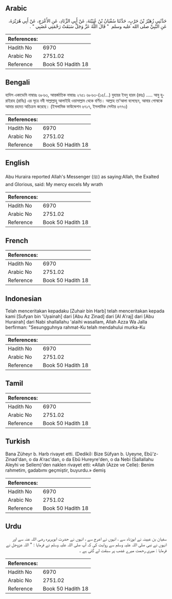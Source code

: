 ## Arabic


<div dir="rtl" lang="ar" style={{fontSize:'larger',backgroundColor:'#f8f9fa',padding:20}}>
حَدَّثَنِي زُهَيْرُ بْنُ حَرْبٍ، حَدَّثَنَا سُفْيَانُ بْنُ عُيَيْنَةَ، عَنْ أَبِي الزِّنَادِ، عَنِ الأَعْرَجِ، عَنْ أَبِي هُرَيْرَةَ، عَنِ النَّبِيِّ صلى الله عليه وسلم ‏ "‏ قَالَ اللَّهُ عَزَّ وَجَلَّ سَبَقَتْ رَحْمَتِي غَضَبِي ‏"‏ ‏.‏
</div>
<div style={{backgroundColor:'#f8f9fa',padding:20, marginBottom: 10}}><table> <thead> <tr> <th>References:</th> <th></th> </tr> </thead> <tbody><tr><td>Hadith No</td><td>6970</td></tr><tr><td>Arabic No</td><td>2751.02</td></tr><tr><td>Reference</td><td>Book 50 Hadith 18</td></tr></tbody></table></div>

## Bengali


<div dir="ltr" lang="bn" style={{fontSize:'larger',backgroundColor:'#f8f9fa',padding:20}}>
হাদিস একাডেমি নাম্বারঃ ৬৮৬৩, আন্তর্জাতিক নাম্বারঃ ২৭৫১ ৬৮৬৩-(১৫/...) যুহায়র ইবনু হারব (রহঃ) ..... আবু হুরাইরাহ (রাযিঃ) এর সূত্রে নবী সাল্লাল্লাহু আলাইহি ওয়াসাল্লাম থেকে বর্ণিত। আল্লাহ তা’আলা বলেছেন, আমার গোস্বাকে আমার রহমত অতিক্রম করেছে। (ইসলামিক ফাউন্ডেশন ৬৭১৭, ইসলামিক সেন্টার ৬৭৭৩)
</div>
<div style={{backgroundColor:'#f8f9fa',padding:20, marginBottom: 10}}><table> <thead> <tr> <th>References:</th> <th></th> </tr> </thead> <tbody><tr><td>Hadith No</td><td>6970</td></tr><tr><td>Arabic No</td><td>2751.02</td></tr><tr><td>Reference</td><td>Book 50 Hadith 18</td></tr></tbody></table></div>

## English


<div dir="ltr" lang="en" style={{fontSize:'larger',backgroundColor:'#f8f9fa',padding:20}}>
Abu Huraira reported Allah's Messenger (ﷺ) as saying:Allah, the Exalted and Glorious, said: My mercy excels My wrath
</div>
<div style={{backgroundColor:'#f8f9fa',padding:20, marginBottom: 10}}><table> <thead> <tr> <th>References:</th> <th></th> </tr> </thead> <tbody><tr><td>Hadith No</td><td>6970</td></tr><tr><td>Arabic No</td><td>2751.02</td></tr><tr><td>Reference</td><td>Book 50 Hadith 18</td></tr></tbody></table></div>

## French


<div dir="ltr" lang="fr" style={{fontSize:'larger',backgroundColor:'#f8f9fa',padding:20}}>

</div>
<div style={{backgroundColor:'#f8f9fa',padding:20, marginBottom: 10}}><table> <thead> <tr> <th>References:</th> <th></th> </tr> </thead> <tbody><tr><td>Hadith No</td><td>6970</td></tr><tr><td>Arabic No</td><td>2751.02</td></tr><tr><td>Reference</td><td>Book 50 Hadith 18</td></tr></tbody></table></div>

## Indonesian


<div dir="ltr" lang="id" style={{fontSize:'larger',backgroundColor:'#f8f9fa',padding:20}}>
Telah menceritakan kepadaku [Zuhair bin Harb] telah menceritakan kepada kami [Sufyan bin 'Uyainah] dari [Abu Az Zinad] dari [Al A'raj] dari [Abu Hurairah] dari Nabi shallallahu 'alaihi wasallam, Allah Azza Wa Jalla berfirman: "Sesungguhnya rahmat-Ku telah mendahului murka-Ku
</div>
<div style={{backgroundColor:'#f8f9fa',padding:20, marginBottom: 10}}><table> <thead> <tr> <th>References:</th> <th></th> </tr> </thead> <tbody><tr><td>Hadith No</td><td>6970</td></tr><tr><td>Arabic No</td><td>2751.02</td></tr><tr><td>Reference</td><td>Book 50 Hadith 18</td></tr></tbody></table></div>

## Tamil


<div dir="ltr" lang="ta" style={{fontSize:'larger',backgroundColor:'#f8f9fa',padding:20}}>

</div>
<div style={{backgroundColor:'#f8f9fa',padding:20, marginBottom: 10}}><table> <thead> <tr> <th>References:</th> <th></th> </tr> </thead> <tbody><tr><td>Hadith No</td><td>6970</td></tr><tr><td>Arabic No</td><td>2751.02</td></tr><tr><td>Reference</td><td>Book 50 Hadith 18</td></tr></tbody></table></div>

## Turkish


<div dir="ltr" lang="tr" style={{fontSize:'larger',backgroundColor:'#f8f9fa',padding:20}}>
Bana Züheyr b. Harb rivayet etti. (Dediki): Bize Süfyan b. Uyeyne, Ebû'z-Zinad'dan, o da A'rac'dan, o da Ebû Hureyre'den, o da Nebi (Sallallahu Aleyhi ve Sellem)'den naklen rivayet etti: «Allah (Azze ve Celle): Benim rahmetim, gadabımı geçmiştir, buyurdu.» demiş
</div>
<div style={{backgroundColor:'#f8f9fa',padding:20, marginBottom: 10}}><table> <thead> <tr> <th>References:</th> <th></th> </tr> </thead> <tbody><tr><td>Hadith No</td><td>6970</td></tr><tr><td>Arabic No</td><td>2751.02</td></tr><tr><td>Reference</td><td>Book 50 Hadith 18</td></tr></tbody></table></div>

## Urdu


<div dir="rtl" lang="ur" style={{fontSize:'larger',backgroundColor:'#f8f9fa',padding:20}}>
سفیان بن عیینہ نے ابوزناد سے ، انہوں نے اعرج سے ، انہوں نے حضرت ابوہریرہ رضی اللہ عنہ سے اور انہوں نے نبی صلی اللہ علیہ وسلم سے روایت کی کہ آپ صلی اللہ علیہ وسلم نے فرمایا : " اللہ عزوجل نے فرمایا : میری رحمت میرے غضب پر سبقت لے گئی ہے ۔
</div>
<div style={{backgroundColor:'#f8f9fa',padding:20, marginBottom: 10}}><table> <thead> <tr> <th>References:</th> <th></th> </tr> </thead> <tbody><tr><td>Hadith No</td><td>6970</td></tr><tr><td>Arabic No</td><td>2751.02</td></tr><tr><td>Reference</td><td>Book 50 Hadith 18</td></tr></tbody></table></div>